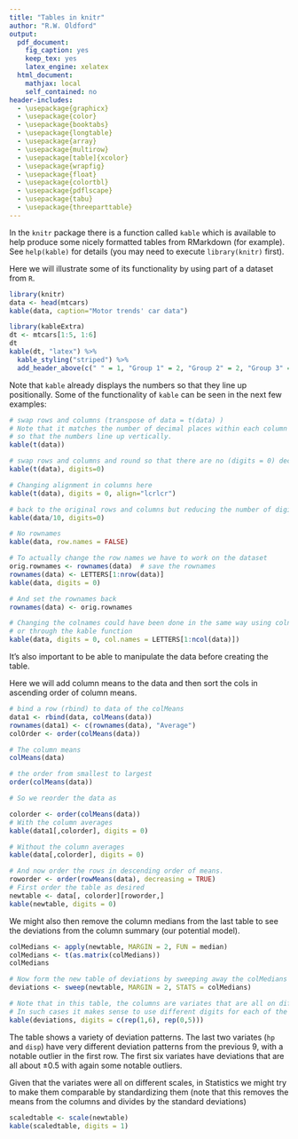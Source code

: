 ```yaml
---
title: "Tables in knitr"
author: "R.W. Oldford"
output:
  pdf_document:
    fig_caption: yes
    keep_tex: yes
    latex_engine: xelatex
  html_document:
    mathjax: local
    self_contained: no
header-includes:
  - \usepackage{graphicx}
  - \usepackage{color}
  - \usepackage{booktabs}
  - \usepackage{longtable}
  - \usepackage{array}
  - \usepackage{multirow}
  - \usepackage[table]{xcolor}
  - \usepackage{wrapfig}
  - \usepackage{float}
  - \usepackage{colortbl}
  - \usepackage{pdflscape}
  - \usepackage{tabu}
  - \usepackage{threeparttable}
---
```



In the `knitr` package there is a function called `kable` which is available to help 
produce some nicely formatted tables from RMarkdown (for example).  See `help(kable)` for details 
(you may need to execute `library(knitr)` first). 
    
Here we will illustrate some of its functionality by using part of a dataset from `R`.
    
```r
library(knitr)
data <- head(mtcars)
kable(data, caption="Motor trends' car data")
```

```r
library(kableExtra)
dt <- mtcars[1:5, 1:6]
dt
kable(dt, "latex") %>%
  kable_styling("striped") %>%
  add_header_above(c(" " = 1, "Group 1" = 2, "Group 2" = 2, "Group 3" = 2))
```


Note that `kable` already displays the numbers so that they line up positionally.  Some of the functionality of `kable` can be seen in the next few examples:
    
```r
# swap rows and columns (transpose of data = t(data) )
# Note that it matches the number of decimal places within each column 
# so that the numbers line up vertically.
kable(t(data))  

# swap rows and columns and round so that there are no (digits = 0) decimal places
kable(t(data), digits=0)

# Changing alignment in columns here
kable(t(data), digits = 0, align="lcrlcr")

# back to the original rows and columns but reducing the number of digits displayed
kable(data/10, digits=0)

# No rownames
kable(data, row.names = FALSE)

# To actually change the row names we have to work on the dataset
orig.rownames <- rownames(data)  # save the rownames
rownames(data) <- LETTERS[1:nrow(data)]
kable(data, digits = 0)

# And set the rownames back
rownames(data) <- orig.rownames

# Changing the colnames could have been done in the same way using colnames(data)
# or through the kable function
kable(data, digits = 0, col.names = LETTERS[1:ncol(data)])

```

It's also important to be able to manipulate the data before creating the table.

Here we will add column means to the data and then sort the cols in ascending order of column means.

```r
# bind a row (rbind) to data of the colMeans 
data1 <- rbind(data, colMeans(data))
rownames(data1) <- c(rownames(data), "Average")
colOrder <- order(colMeans(data))

# The column means
colMeans(data)

# the order from smallest to largest
order(colMeans(data))

# So we reorder the data as

colorder <- order(colMeans(data))
# With the column averages
kable(data1[,colorder], digits = 0)

# Without the column averages
kable(data[,colorder], digits = 0)

# And now order the rows in descending order of means.
roworder <- order(rowMeans(data), decreasing = TRUE)
# First order the table as desired
newtable <- data[, colorder][roworder,]
kable(newtable, digits = 0)
```

We might also then remove the column medians from the last table to see the deviations from the column summary (our potential model).

```r
colMedians <- apply(newtable, MARGIN = 2, FUN = median)
colMedians <- t(as.matrix(colMedians))
colMedians

# Now form the new table of deviations by sweeping away the colMedians
deviations <- sweep(newtable, MARGIN = 2, STATS = colMedians)

# Note that in this table, the columns are variates that are all on different scales.
# In such cases it makes sense to use different digits for each of the columns.
kable(deviations, digits = c(rep(1,6), rep(0,5)))
```

The table shows a variety of deviation patterns.  The last two variates (`hp` and `disp`) have very different deviation patterns from the previous 9, with a notable outlier in the first row.  The first six variates have deviations that are all about $\pm 0.5$ with again some notable outliers.

Given that the variates were all on different scales, in Statistics we might try to make them comparable by standardizing them (note that this removes the means from the columns and divides by the standard deviations)

```r
scaledtable <- scale(newtable)
kable(scaledtable, digits = 1)

```